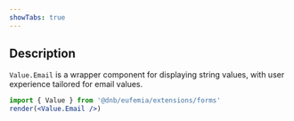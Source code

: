 ```yaml
---
showTabs: true
---
```


## Description

`Value.Email` is a wrapper component for displaying string values, with user experience tailored for email values.

```jsx
import { Value } from '@dnb/eufemia/extensions/forms'
render(<Value.Email />)
```
